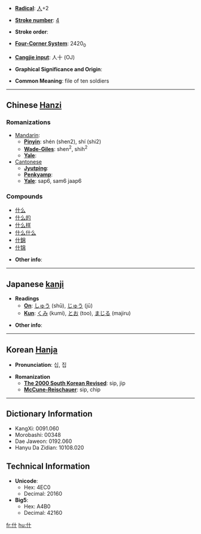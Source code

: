 * '''[[Wiktionary:Chinese radical index| Radical]]''': [[Wiktionary:Chinese radical index 人|人]]+2

* '''[[Wiktionary:Chinese total strokes index|Stroke number]]''': [[Wiktionary:Chinese total strokes index 4|4]]

* '''Stroke order''': 

* '''[[Wiktionary:Chinese four corner index|Four-Corner System]]''': 2420<sub>0</sub>

* '''[[Wiktionary:Chinese Cangjie index|Cangjie input]]''': 人十 (OJ)

* '''Graphical Significance and Origin''': 

* '''Common Meaning''': file of ten soldiers

----

== Chinese [[Hanzi]] ==

===Romanizations===
* [[Mandarin]]:
** '''[[Pinyin]]''': shén (shen2), shí (shi2)
** '''[[Wade-Giles]]''': shen<sup>2</sup>, shih<sup>2</sup>
** '''[[Yale]]''': 
*[[Cantonese]]
**'''[[Jyutping]]''':
**'''[[Penkyamp]]''': 
**'''[[Yale]]''': sap6, sam6 jaap6

===Compounds===
*[[什么]]
*[[什么的]]
*[[什么样]]
*[[什么什么]]
*[[什錦]]
*[[什锦]]

* '''Other info''': 

----

== Japanese [[kanji]] ==

* '''Readings'''
** '''[[On]]''': [[しゅう]] (shū), [[じゅう]] (jū)
** '''[[Kun]]''': [[くみ]] (kumi), [[とお]] (too), [[まじる]] (majiru)

* '''Other info''':  

----

== Korean [[Hanja]] ==

* '''Pronunciation''': 십, 집

* '''Romanization'''
** '''[[The 2000 South Korean Revised Romanization|The 2000 South Korean Revised]]''': sip, jip
** '''[[McCune-Reischauer]]''': sip, chip

----

== Dictionary Information ==

* KangXi: 0091.060
* Morobashi: 00348
* Dae Jaweon: 0192.060
* Hanyu Da Zidian: 10108.020

== Technical Information ==

* '''Unicode''':
** Hex: 4EC0
** Decimal: 20160
* '''Big5''':
** Hex: A4B0
** Decimal: 42160

[[fr:什]]
[[hu:什]]